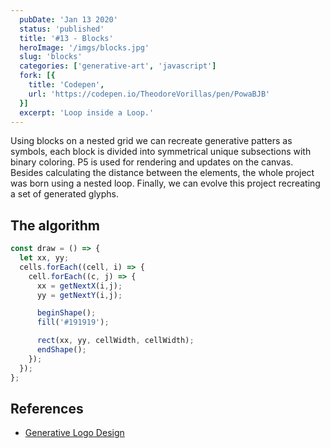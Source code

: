 ```yaml
---
  pubDate: 'Jan 13 2020'
  status: 'published'
  title: '#13 - Blocks'
  heroImage: '/imgs/blocks.jpg'
  slug: 'blocks'
  categories: ['generative-art', 'javascript']
  fork: [{
    title: 'Codepen',
    url: 'https://codepen.io/TheodoreVorillas/pen/PowaBJB'
  }]
  excerpt: 'Loop inside a Loop.'
---
```


Using blocks on a nested grid we can recreate generative patters as symbols, each block is divided into symmetrical unique subsections with binary coloring.
P5 is used for rendering and updates on the canvas. Besides calculating the distance between the elements, the whole project was born using a nested loop.
Finally, we can evolve this project recreating a set of generated glyphs.

## The algorithm
```javascript
const draw = () => {
  let xx, yy;
  cells.forEach((cell, i) => {
    cell.forEach((c, j) => {
      xx = getNextX(i,j);
      yy = getNextY(i,j);

      beginShape();
      fill('#191919');

      rect(xx, yy, cellWidth, cellWidth);
      endShape();
    });
  });
};
```

## References
- [Generative Logo Design](https://components.ai/notes/logo)